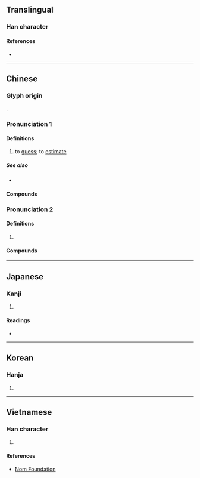 {{character info/new}}
==Translingual==

===Han character===
{{Han char|rn=9|rad=人|as=05|sn=7|four=24260|canj=OJR|ids=⿰亻古}}

====References====
* {{Han ref|kx=0096.170|dkj=00467|dj=0205.010|hdz=10129.150|uh=4F30|ud=20272|bh=A6F4|bd=42740}}

----

==Chinese==
{{zh-forms}}

===Glyph origin===
{{Han etym}}
{{Han compound|亻|古|ls=psc|c1=s|c2=p}}.

===Pronunciation 1===
{{zh-pron
|m=gū,gǔ,2nb=variant in Taiwan
|m-s=gu3
|c=gu2
|c-t=gu2
|h=pfs=kû
|md=gū
|mn=kó͘
|w=2ku
|mc=y
|oc=y
|cat=v
}}

====Definitions====
{{zh-hanzi}}

# to [[guess]]; to [[estimate]]

=====See also=====
* {{zh-l|猜}}

====Compounds====
{{zh-der|fold=1|公估局|估中|彈觔估兩|估稅|估價單|彈斤估兩|估價行|估倧|估單|估喝|估價|估摸|估計|低估|估倒|估測|估量|估著眼|勘估|估算|估堆兒|估客|抄估|掂斤估兩|推估|略估|難以估計|高估|資產重估|預估|評估|論斤估兩}}

===Pronunciation 2===
{{zh-pron
|m=gù
|c=gu3
|cat=a
}}

====Definitions====
{{zh-hanzi}}

# {{zh-only|估衣|[[secondhand]] [[clothes]] for sale}}

====Compounds====
{{zh-der|fold=1|估衣鋪|估衣}}

----

==Japanese==

===Kanji===
{{ja-kanji|grade=|rs=人05}}

# {{defn|lang=ja|sort=人05}}

====Readings====
* {{ja-readings|on=[[こ]] (ko)|kun=[[あきなう]] (akinau), [[あたい]] (atai)}}

----

==Korean==

===Hanja===
{{ko-hanja|hangeul=고|rv=go|mr=ko|y=ko}}

# {{defn|lang=ko|sort=人05}}

----

==Vietnamese==

===Han character===
{{vi-hantu|[[cô]], [[cố]]|rs=人05}}

# {{defn|lang=vi|sort=人05}}

====References====
* [http://nomfoundation.org/common/nom_details.php?codepoint=4f30 Nom Foundation]